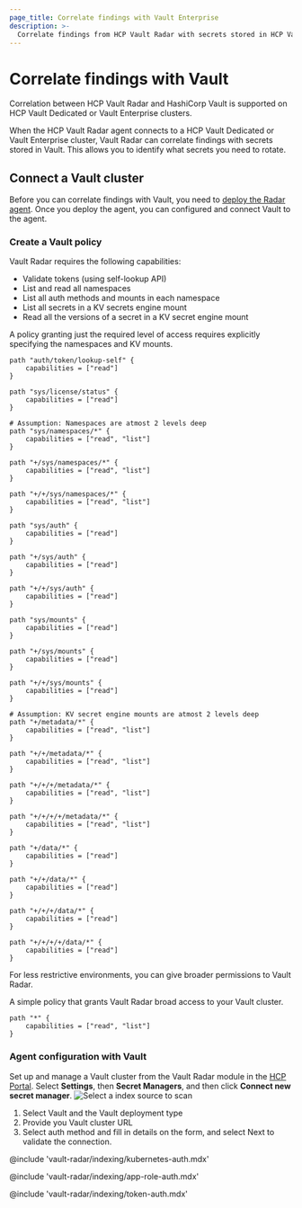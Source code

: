 ```yaml
---
page_title: Correlate findings with Vault Enterprise
description: >-
  Correlate findings from HCP Vault Radar with secrets stored in HCP Vault Dedicated or Vault Enterprise.
---
```


# Correlate findings with Vault

<Highlight title="Vault Enterprise Only">

Correlation between HCP Vault Radar and HashiCorp Vault is supported on HCP
Vault Dedicated or Vault Enterprise clusters.

</Highlight>

When the HCP Vault Radar agent connects to a HCP Vault Dedicated or Vault Enterprise cluster, 
Vault Radar can correlate findings with secrets stored in Vault. This allows you to identify 
what secrets you need to rotate.

## Connect a Vault cluster

Before you can correlate findings with Vault, you need to [deploy the Radar
agent](/hcp/docs/vault-radar/agent/deploy). Once you deploy the agent, you can
configured and connect Vault to the agent.

### Create a Vault policy

Vault Radar requires the following capabilities:
- Validate tokens (using self-lookup API)
- List and read all namespaces
- List all auth methods and mounts in each namespace
- List all secrets in a KV secrets engine mount
- Read all the versions of a secret in a KV secret engine mount

A policy granting just the required level of access requires explicitly specifying the namespaces and KV mounts.

```hcl
path "auth/token/lookup-self" {
    capabilities = ["read"]
}

path "sys/license/status" {
    capabilities = ["read"]
}

# Assumption: Namespaces are atmost 2 levels deep
path "sys/namespaces/*" {
    capabilities = ["read", "list"]
}

path "+/sys/namespaces/*" {
    capabilities = ["read", "list"]
}

path "+/+/sys/namespaces/*" {
    capabilities = ["read", "list"]
}

path "sys/auth" {
    capabilities = ["read"]
}

path "+/sys/auth" {
    capabilities = ["read"]
}

path "+/+/sys/auth" {
    capabilities = ["read"]
}

path "sys/mounts" {
    capabilities = ["read"]
}

path "+/sys/mounts" {
    capabilities = ["read"]
}

path "+/+/sys/mounts" {
    capabilities = ["read"]
}

# Assumption: KV secret engine mounts are atmost 2 levels deep
path "+/metadata/*" {
    capabilities = ["read", "list"]
}

path "+/+/metadata/*" {
    capabilities = ["read", "list"]
}

path "+/+/+/metadata/*" {
    capabilities = ["read", "list"]
}

path "+/+/+/+/metadata/*" {
    capabilities = ["read", "list"]
}

path "+/data/*" {
    capabilities = ["read"]
}

path "+/+/data/*" {
    capabilities = ["read"]
}

path "+/+/+/data/*" {
    capabilities = ["read"]
}

path "+/+/+/+/data/*" {
    capabilities = ["read"]
}
```

For less restrictive environments, you can give broader permissions to Vault
Radar.

A simple policy that grants Vault Radar broad access to your Vault cluster.

```hcl
path "*" {
    capabilities = ["read", "list"]
}
```

### Agent configuration with Vault

Set up and manage a Vault cluster from the Vault Radar module in the [HCP Portal](https://portal.cloud.hashicorp.com/). Select **Settings**, then **Secret Managers**, and then click **Connect new secret manager**.
![Select a index source to scan](/img/docs/vault-radar/agent/agent-index-source-selection.png)

1. Select Vault and the Vault deployment type
1. Provide you Vault cluster URL
1. Select auth method and fill in details on the form, and select Next to validate the connection.

<Tabs>
<Tab heading="Kubernetes">

@include 'vault-radar/indexing/kubernetes-auth.mdx'

</Tab>
<Tab heading="App Role (push)">

@include 'vault-radar/indexing/app-role-auth.mdx'

</Tab>
<Tab heading="Token">

@include 'vault-radar/indexing/token-auth.mdx'

</Tab>
</Tabs>
